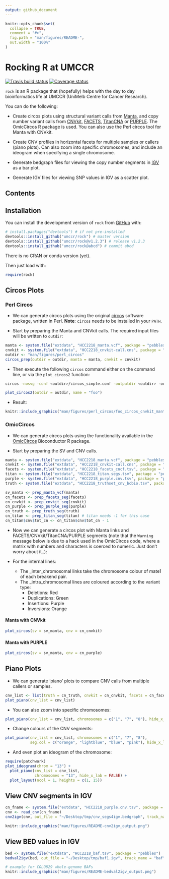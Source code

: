 ```yaml
---
output: github_document
---
```


```r
knitr::opts_chunk$set(
  collapse = TRUE,
  comment = "#>",
  fig.path = "man/figures/README-",
  out.width = "100%"
)
```

Rocking R at UMCCR
==================

[![Travis build status](https://travis-ci.org/umccr/rock.svg?branch=master)](https://travis-ci.org/umccr/rock)
[![Coverage status](https://codecov.io/gh/umccr/rock/branch/master/graph/badge.svg)](https://codecov.io/github/umccr/rock?branch=master)

`rock` is an R package that (hopefully) helps with the day to day bioinformatics
life at UMCCR (UniMelb Centre for Cancer Research).

You can do the following:

* Create circos plots using structural variant calls from
  [Manta](https://github.com/Illumina/manta),
  and copy number variant calls from
  [CNVkit](https://github.com/etal/cnvkit),
  [FACETS](https://github.com/mskcc/facets),
  [TitanCNA](https://github.com/gavinha/TitanCNA) or
  [PURPLE](https://github.com/hartwigmedical/hmftools/tree/master/purity-ploidy-estimator).
  The OmicCircos R package is used. You can also use the Perl circos tool for
  Manta with CNVkit.

* Create CNV profiles in horizontal facets for multiple samples or callers (piano plots).
  Can also zoom into specific chromosomes, and include an ideogram when specifying
  a single chromosome.
* Generate bedgraph files for viewing the copy number segments 
  in [IGV](http://software.broadinstitute.org/software/igv/) as a bar plot.
* Generate IGV files for viewing SNP values in IGV as a scatter plot.



## Contents

## Installation

You can install the development version of `rock` from [GitHub](https://github.com/umccr/rock) with:

```r
# install.packages("devtools") # if not pre-installed
devtools::install_github("umccr/rock") # master version
devtools::install_github("umccr/rock@v1.2.3") # release v1.2.3
devtools::install_github("umccr/rock@abcd") # commit abcd
```

There is no CRAN or conda version (yet).

Then just load with:

```r
require(rock)
```


## Circos Plots

### Perl Circos

* We can generate circos plots using the original 
  [circos](http://circos.ca/) software package, written in Perl.
  **Note**: `circos` needs to be installed in your `PATH`.

* Start by preparing the Manta and CNVkit calls. The required input files
  will be written to `outdir`:

```r
manta <- system.file("extdata", "HCC2218_manta.vcf", package = "pebbles")
cnvkit <- system.file("extdata", "HCC2218_cnvkit-call.cns", package = "pebbles")
outdir <- "man/figures/perl_circos"
circos_prep(outdir = outdir, manta = manta, cnvkit = cnvkit)
```

* Then execute the following `circos` command either on the command line, or via
  the `plot_circos2` function:

```bash
circos -nosvg -conf <outdir>/circos_simple.conf -outputdir <outdir> -outputfile foo_circos_cnvkit_manta.png
```

```r
plot_circos2(outdir = outdir, name = "foo")
```

* Result:

```r
knitr::include_graphics("man/figures/perl_circos/foo_circos_cnvkit_manta.png")
```

### OmicCircos

* We can generate circos plots using the functionality available in the
  [OmicCircos](https://bioconductor.org/packages/release/bioc/html/OmicCircos.html)
  Bioconductor R package.

* Start by preparing the SV and CNV calls.

```r
manta <- system.file("extdata", "HCC2218_manta.vcf", package = "pebbles")
cnvkit <- system.file("extdata", "HCC2218_cnvkit-call.cns", package = "pebbles")
facets <- system.file("extdata", "HCC2218_facets_cncf.tsv", package = "pebbles")
titan <- system.file("extdata", "HCC2218_titan.segs.tsv", package = "pebbles")
purple <- system.file("extdata", "HCC2218_purple.cnv.tsv", package = "pebbles")
truth <- system.file("extdata", "HCC2218_truthset_cnv_bcbio.tsv", package = "pebbles")

sv_manta <- prep_manta_vcf(manta)
cn_facets <- prep_facets_seg(facets)
cn_cnvkit <- prep_cnvkit_seg(cnvkit)
cn_purple <- prep_purple_seg(purple)
cn_truth <- prep_truth_seg(truth)
cn_titan <- prep_titan_seg(titan) # titan needs -1 for this case
cn_titan$cnv$tot_cn <- cn_titan$cnv$tot_cn - 1
```

* Now we can generate a circos plot with Manta links and FACETS/CNVkit/TitanCNA/PURPLE segments
  (note that the `Warning` message below is due to a hack used in the OmicCircos
  code, where a matrix with numbers and characters is coerced to numeric.
  Just don't worry about it..):

* For the internal lines:
    - The _inter_chromosomal links take the chromosome colour of mate1 of each breakend pair.
    - The _intra_chromosomal lines are coloured according to the variant type:
        - Deletions: Red
        - Duplications: Green
        - Insertions: Purple
        - Inversions: Orange


#### Manta with CNVkit

```r
plot_circos(sv = sv_manta, cnv = cn_cnvkit)
```

#### Manta with PURPLE

```r
plot_circos(sv = sv_manta, cnv = cn_purple)
```

## Piano Plots

* We can generate 'piano' plots to compare CNV calls from multiple
  callers or samples.
  
```r
cnv_list <- list(truth = cn_truth, cnvkit = cn_cnvkit, facets = cn_facets, purple = cn_purple, titan = cn_titan)
plot_piano(cnv_list = cnv_list)
```
  
* You can also zoom into specific chromosomes:

```r
plot_piano(cnv_list = cnv_list, chromosomes = c("1", "7", "8"), hide_x_lab = FALSE)
```

* Change colours of the CNV segments:

```r
plot_piano(cnv_list = cnv_list, chromosomes = c("1", "7", "8"),
           seg.col = c("orange", "lightblue", "blue", "pink"), hide_x_lab = FALSE)
```

* And even plot an ideogram of the chromosome:

```r
require(patchwork)
plot_ideogram(chrom = "13") +
  plot_piano(cnv_list = cnv_list,
             chromosomes = "13", hide_x_lab = FALSE) +
  plot_layout(ncol = 1, heights = c(1, 15))
```

  
## View CNV segments in IGV

```r
cn_fname <- system.file("extdata", "HCC2218_purple.cnv.tsv", package = "pebbles")
cnv <- read_cnv(cn_fname)
cnv2igv(cnv, out_file = "~/Desktop/tmp/cnv_segs4igv.bedgraph", track_name = "cnv_segs2")
```

```r
knitr::include_graphics("man/figures/README-cnv2igv_output.png")
```

## View BED values in IGV

```r
bed <- system.file("extdata", "HCC2218_baf.tsv", package = "pebbles")
bedval2igv(bed, out_file = "~/Desktop/tmp/baf1.igv", track_name = "baf", col = "purple")
```

```r
# example for COLO829 whole-genome BAFs
knitr::include_graphics("man/figures/README-bedval2igv_output.png")
```
